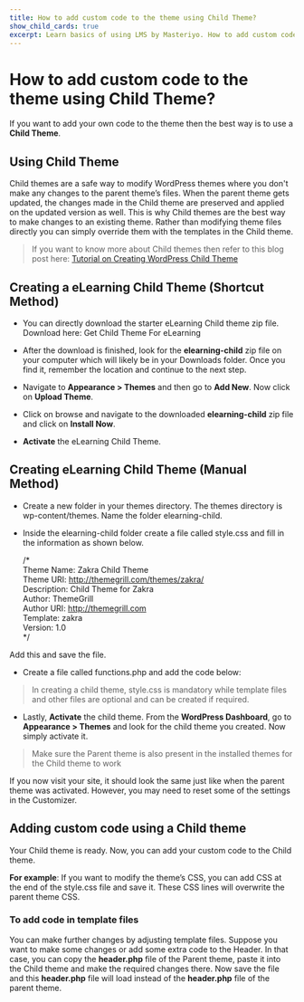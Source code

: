 ---
title: How to add custom code to the theme using Child Theme?
show_child_cards: true
excerpt: Learn basics of using LMS by Masteriyo. How to add custom code to the theme using Child Theme.
---

# How to add custom code to the theme using Child Theme?

If you want to add your own code to the theme then the best way is to use a **Child Theme**.

## Using Child Theme

Child themes are a safe way to modify WordPress themes where you don't make any changes to the parent theme’s files. When the parent theme gets updated, the changes made in the Child theme are preserved and applied on the updated version as well. This is why Child themes are the best way to make changes to an existing theme. Rather than modifying theme files directly you can simply override them with the templates in the Child theme.

> If you want to know more about Child themes then refer to this blog post here: [Tutorial on Creating WordPress Child Theme](https://themegrill.com/blog/tutorial-creating-wordpress-child-theme/)

## Creating a eLearning Child Theme (Shortcut Method)

- You can directly download the starter eLearning Child theme zip file. Download here: Get Child Theme For eLearning

- After the download is finished, look for the **elearning-child** zip file on your computer which will likely be in your Downloads folder. Once you find it, remember the location and continue to the next step.

- Navigate to **Appearance > Themes** and then go to **Add New**. Now click on **Upload Theme**.

- Click on browse and navigate to the downloaded **elearning-child** zip file and click on **Install Now**.

- **Activate** the eLearning Child Theme.

## Creating eLearning Child Theme (Manual Method)

- Create a new folder in your themes directory. The themes directory is wp-content/themes. Name the folder elearning-child.

- Inside the elearning-child folder create a file called style.css and fill in the information as shown below.


    /* <br/>
    Theme Name: Zakra Child Theme <br/>
    Theme URI: http://themegrill.com/themes/zakra/ <br/>
    Description: Child Theme for Zakra <br/>
    Author: ThemeGrill <br/>
    Author URI: http://themegrill.com <br/>
    Template: zakra <br/>
    Version: 1.0 <br/>
    */

Add this and save the file.

- Create a file called functions.php and add the code below:

> In creating a child theme, style.css is mandatory while template files and other files are optional and can be created if required.

- Lastly, **Activate** the child theme. From the **WordPress Dashboard**, go to **Appearance > Themes** and look for the child theme you created. Now simply activate it.


> Make sure the Parent theme is also present in the installed themes for the Child theme to work

If you now visit your site, it should look the same just like when the parent theme was activated. However, you may need to reset some of the settings in the Customizer.

## Adding custom code using a Child theme

Your Child theme is ready. Now, you can add your custom code to the Child theme.

**For example**: If you want to modify the theme’s CSS, you can add CSS at the end of the style.css file and save it. These CSS lines will overwrite the parent theme CSS.

### To add code in template files

You can make further changes by adjusting template files. Suppose you want to make some changes or add some extra code to the Header. In that case, you can copy the **header.php** file of the Parent theme, paste it into the Child theme and make the required changes there. Now save the file and this **header.php** file will load instead of the **header.php** file of the parent theme.






